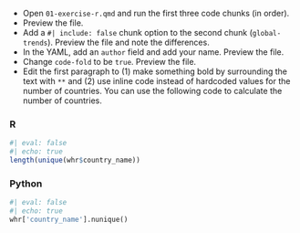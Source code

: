 * Open `01-exercise-r.qmd` and run the first three code chunks (in order).
* Preview the file.
* Add a `#| include: false` chunk option to the second chunk (`global-trends`). Preview the file and note the differences.
* In the YAML, add an `author` field and add your name. Preview the file.
* Change `code-fold` to be `true`. Preview the file.
* Edit the first paragraph to (1) make something bold by surrounding the text with `**` and (2) use inline code instead of hardcoded values for the number of countries. You can use the following code to calculate the number of countries. 

::: {.panel-tabset}
### R

```r
#| eval: false
#| echo: true
length(unique(whr$country_name))
```

### Python

```python
#| eval: false
#| echo: true
whr['country_name'].nunique()
```

:::